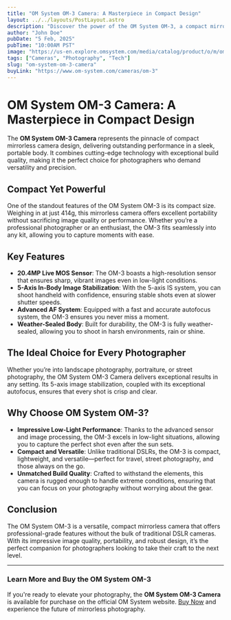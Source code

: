 ```yaml
---
title: "OM System OM-3 Camera: A Masterpiece in Compact Design"
layout: ../../layouts/PostLayout.astro
description: "Discover the power of the OM System OM-3, a compact mirrorless camera built for professionals and enthusiasts alike."
author: "John Doe"
pubDate: "5 Feb, 2025"
pubTime: "10:00AM PST"
image: "https://us-en.explore.omsystem.com/media/catalog/product/o/m/om-3-keypanel-06.webp?optimize=medium&fit=bounds&height=1080&width=1920&canvas=1920:1080"
tags: ["Cameras", "Photography", "Tech"]
slug: "om-system-om-3-camera"
buyLink: "https://www.om-system.com/cameras/om-3"
---
```


# OM System OM-3 Camera: A Masterpiece in Compact Design

The **OM System OM-3 Camera** represents the pinnacle of compact mirrorless camera design, delivering outstanding performance in a sleek, portable body. It combines cutting-edge technology with exceptional build quality, making it the perfect choice for photographers who demand versatility and precision.

## Compact Yet Powerful

One of the standout features of the OM System OM-3 is its compact size. Weighing in at just 414g, this mirrorless camera offers excellent portability without sacrificing image quality or performance. Whether you’re a professional photographer or an enthusiast, the OM-3 fits seamlessly into any kit, allowing you to capture moments with ease.

## Key Features

- **20.4MP Live MOS Sensor**: The OM-3 boasts a high-resolution sensor that ensures sharp, vibrant images even in low-light conditions.
- **5-Axis In-Body Image Stabilization**: With the 5-axis IS system, you can shoot handheld with confidence, ensuring stable shots even at slower shutter speeds.
- **Advanced AF System**: Equipped with a fast and accurate autofocus system, the OM-3 ensures you never miss a moment.
- **Weather-Sealed Body**: Built for durability, the OM-3 is fully weather-sealed, allowing you to shoot in harsh environments, rain or shine.

## The Ideal Choice for Every Photographer

Whether you’re into landscape photography, portraiture, or street photography, the OM System OM-3 Camera delivers exceptional results in any setting. Its 5-axis image stabilization, coupled with its exceptional autofocus, ensures that every shot is crisp and clear.

## Why Choose OM System OM-3?

- **Impressive Low-Light Performance**: Thanks to the advanced sensor and image processing, the OM-3 excels in low-light situations, allowing you to capture the perfect shot even after the sun sets.
- **Compact and Versatile**: Unlike traditional DSLRs, the OM-3 is compact, lightweight, and versatile—perfect for travel, street photography, and those always on the go.
- **Unmatched Build Quality**: Crafted to withstand the elements, this camera is rugged enough to handle extreme conditions, ensuring that you can focus on your photography without worrying about the gear.

## Conclusion

The OM System OM-3 is a versatile, compact mirrorless camera that offers professional-grade features without the bulk of traditional DSLR cameras. With its impressive image quality, portability, and robust design, it’s the perfect companion for photographers looking to take their craft to the next level.

---

### Learn More and Buy the OM System OM-3

If you're ready to elevate your photography, the **OM System OM-3 Camera** is available for purchase on the official OM System website. [Buy Now](https://www.om-system.com/cameras/om-3) and experience the future of mirrorless photography.
